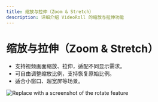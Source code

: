 ```yaml
---
title: 缩放与拉伸（Zoom & Stretch）
description: 详细介绍 VideoRoll 的缩放与拉伸功能
---
```


# 缩放与拉伸（Zoom & Stretch）

- 支持视频画面缩放、拉伸，适配不同显示需求。
- 可自由调整缩放比例，支持恢复原始比例。
- 适合小窗口、超宽屏等场景。

![Replace with a screenshot of the rotate feature](../../assets/image/video.png)